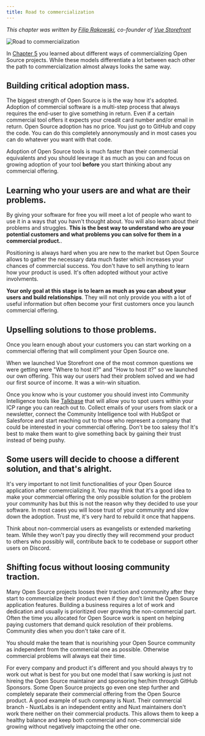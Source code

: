```yaml
---
title: Road to commercialization
---
```

_This chapter was written by [Filip Rakowski](https://www.linkedin.com/in/filip-rakowski-a43671129/), co-founder of [Vue Storefront](https://vuestorefront.io)_

![Road to commercialization](../../../assets/ch7-transition.png)

In [Chapter 5](./chapter5-investing-in-opensource) you learned about different ways of commercializing Open Source projects. While these models differentiate a lot between each other the path to commercialization almost always looks the same way.

## Building critical adoption mass.

The biggest strength of Open Source is is the way how it's adopted. Adoption of commercial software is a multi-step process that always requires the end-user to give something in return. Even if a certain commercial tool offers it expects your creadit card number and/or email in return. Open Source adoption has no price. You just go to GitHub and copy the code. You can do this completely annonymously and in most cases you can do whatever you want with that code. 

Adoption of Open Source tools is much faster than their commercial equivalents and you should leevrage it as much as you can and focus on growing adoption of your tool **before** you start thinking about any commercial offering. 

## Learning who your users are and what are their problems.

By giving your software for free you will meet a lot of people who want to use it in a ways that you havn't thought about. You will also learn about their problems and struggles. **This is the best way to understand who are your potential customers and what problems you can solve for them in a commercial product.**. 

Positioning is always hard when you are new to the market but Open Source allows to gather the necessary data much faster which increases your chances of commercial success. You don't have to sell anything to learn how your product is used. It's often adopted without your active involvments. 

**Your only goal at this stage is to learn as much as you can about your users and build relationships**. They will not only provide you with a lot of useful information but often become your first customers once you launch commercial offering.

## Upselling solutions to those problems.

Once you learn enough about your customers you can start working on a commercial offering that will compliment your Open Source one.

When we launched Vue Storefront one of the most common questions we were getting were "Where to host it?" and "How to host it?" so we launched our own offering. This way our users had their problem solved and we had our first source of income. It was a win-win situation.

Once you know who is your customer you should invest into Community Intelligence tools like [Talkbase](https://talkbase.io) that will allow you to spot users within your ICP range you can reach out to. Collect emails of your users from slack or a newsletter, connect the Community Intelligence tool with HubSpot or Salesforce and start reaching out to those who represent a company that could be interested in your commercial offering. Don't be too salesy tho! It's best to make them want to give something back by gaining their trust instead of being pushy.

## Some users will decide to choose a different solution, and that's alright.

It's very important to not limit functionalities of your Open Source application after comemrcializing it. You may think that it's a good idea to make your commercial offering the only possible solution for the problem your community has but this is not the reason why they decided to use your software. In most cases you will loose trust of your community and slow down the adoption. Trust me, it's very hard to rebuild it once that happens.

Think about non-commercial users as evangelists or extended marketing team. While they won't pay you directly they will recommend your product to others who possibly will, contribute back to te codebase or support other users on Discord.

## Shifting focus without loosing community traction.

Many Open Source projects looses their traction and community after they start to commercialize their product even if they don't limit the Open Source application features. Building a business requires a lot of work and dedication and usually is prioritized over growing the non-commercial part. Often the time you allocated for Open Source work is spent on helping paying customers that demand quick resolution of their problems. Community dies when you don't take care of it.

You should make the team that is nourishing your Open Source community as independent from the commercial one as possible. Otherwise commercial problems will always eat their time.

For every company and product it's different and you should always try to work out what is best for you but one model that I saw working is just not hireing the Open Source maintainer and sponsoring her/him through GitHub Sponsors. Some Open Source projects go even one step further and completely separate their commercial offering from the Open Source product. A good example of such company is Nuxt. Their commercial branch - NuxtLabs is an independent entity and Nuxt maintainers don't work there neither on their commercial products. This allows them to keep a healthy balance and keep both commercial and non-commercial side growing without negatively imapctoing the other one.

